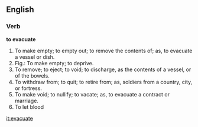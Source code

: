 ==English==

===Verb===

'''to evacuate'''

#To make empty; to empty out; to remove the contents of; as, to evacuate a vessel or dish.
#Fig.: To make empty; to deprive.
#To remove; to eject; to void; to discharge, as the contents of a vessel, or of the bowels.
#To withdraw from; to quit; to retire from; as, soldiers from a country, city, or fortress.
#To make void; to nullify; to vacate; as, to evacuate a contract or marriage.
#To let blood

[[it:evacuate]]
